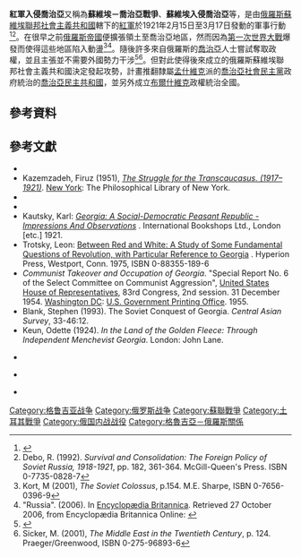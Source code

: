 {{NoteTA
|T=zh-cn:红军入侵格鲁吉亚; zh-hk:紅軍入侵格魯吉亞; zh-tw:紅軍入侵喬治亞; zh-sg:红军入侵格鲁吉亚;
|1=zh-cn:格鲁吉亚; zh-hk:格魯吉亞; zh-tw:喬治亞; zh-sg:格鲁吉亚;
}}{{Rough translation}}{{Infobox military conflict
| conflict   = 紅軍入侵喬治亞
| partof     = [[俄国內戰|俄国內戰]]及[[土耳其獨立戰爭|土耳其獨立戰爭]]
| image      = Red Army in Tbilisi Feb 25 1921.jpg
| caption    = 2月25日，在[[第比利斯|第比利斯]]集结的红军
| date       = 1921年2月－3月
| place      = [[外高加索|外高加索]]
| result     = 蘇維埃和土耳其軍隊獲勝，建立[[喬治亞蘇維埃社會主義共和國|喬治亞蘇維埃社會主義共和國]]<br/>[[喬治亞民主共和國|喬治亞民主共和國]]政府流亡至[[法國|法國]]、[[英國|英國]]以及[[奥尔日河畔勒维尔|奥尔日河畔勒维尔]] 。
| combatant1 = {{flag|Russian SFSR|1918}}<br>{{flagicon image|Flag of the Armenian Soviet Socialist Republic (1922).svg}} [[亞美尼亞蘇維埃社會主義共和國|亞美尼亞蘇維埃社會主義共和國]]<br>{{flag|Azerbaijan SSR|1920}}
| combatant2 = {{flagicon image|Flag of Georgia (1918-1921).svg}} [[喬治亞民主共和國|喬治亞民主共和國]]
| combatant3 = {{flagicon|Turkey}} {{le|土耳其臨時政府|Turkish Provisional Government}}
| commander1 = {{flagicon|Russian SFSR|1918}} [[阿纳托利·伊里奇·格克尔|阿纳托利·伊里奇·格克尔]]<br>{{flagicon|Russian SFSR|1918}} {{link-en|米哈伊尔·德米特里耶维奇·韦利哈诺夫|Mikhail Velikanov}}<br>{{flagicon|Russian SFSR|1918}}[[约瑟夫·维萨里奥诺维奇·斯大林|约瑟夫·维萨里奥诺维奇·斯大林]]<br>{{flagicon|Russian SFSR|1918}}[[格里戈里·康斯坦丁诺维奇·奥尔忠尼启则|格里戈里·康斯坦丁诺维奇·奥尔忠尼启则]]<br>{{flagicon|Russian SFSR|1918}} {{link-en|菲利普·延塞耶维奇·马哈拉泽|Filipp Makharadze}}
| commander2 = {{flagicon image|Flag of Georgia (1918-1921).svg}} {{link-en|帕尔缅·齐齐纳泽|Parmen Chichinadze}}<br> {{flagicon image|Flag of Georgia (1918-1921).svg}} {{link-en|格奥尔基·克维尼塔泽|Giorgi Kvinitadze}}<br> {{flagicon image|Flag of Georgia (1918-1921).svg}} {{link-en|格奥尔基·马兹尼亚什维利|Giorgi Mazniashvili}}<br> {{flagicon image|Flag of Georgia (1918-1921).svg}} {{link-en|瓦利科·朱格利|Valiko Jugheli}}
| commander3 = {{flagicon|Turkey}} {{link-en|卡齐姆·卡拉贝基尔|Kazım Karabekir}}
| strength1  = [[蘇聯紅軍|紅軍]]
*第11軍
*第九軍
*第98獨立步兵旅
*蘇維埃亞美尼亞裝甲旅
*紅色巴庫旅
*南奧塞梯和阿布哈茲叛軍

約40,000步兵<br>4300騎兵<br>900奧塞梯正規軍<br>阿布哈茲人數目不詳<br>196門火砲<br>1065架機關槍<br>50架戰鬥機<br>7部甲火車<br>4輛坦克和十多輛裝甲車<ref>{{cite web|url=http://www.conflicts.rem33.com/images/Georgia/Soviet_Georgian_War21_E1.html|title=iveria|publisher=|accessdate=1 November 2014|archive-date=2010-03-30|archive-url=https://web.archive.org/web/20100330045259/http://www.conflicts.rem33.com/images/Georgia/Soviet_Georgian_War21_E1.html|dead-url=no}}</ref>
| strength2  =  [[喬治亞陸軍|喬治亞陸軍]]
*第1步兵師
*第2步兵師
*獨立山砲兵師
*蘇呼米第1邊境團
*第2邊境團
11,000名步兵<br>400裝甲步兵<br>數百名{{le|People's Guard of Georgia}}<br>46門火砲<br>數百架機關槍<br>56架戰鬥機，包含25架{{le|Ansaldo SVA|Ansaldo SVA|Ansaldo SVA-10s}}和一架[[索普威思·骆驼式战斗机|索普威思·骆驼式战斗机]]
<br>4裝甲列車<br>數輛坦克和裝甲車<ref>{{cite web|url=http://www.conflicts.rem33.com/images/Georgia/Soviet_Georgian_War21_E1.html#_ftnref5|title=iveria|publisher=|accessdate=1 November 2014|archive-date=2010-03-30|archive-url=https://web.archive.org/web/20100330045259/http://www.conflicts.rem33.com/images/Georgia/Soviet_Georgian_War21_E1.html#_ftnref5|dead-url=no}}</ref>
| strength3  = [[土耳其陸軍|土耳其陸軍]]：第四軍團<br>（20,000人）
| casualties1 = 5,500名紅軍士兵陣亡，2,500人被俘，受傷人數不明。<ref name=IA>根據前蘇聯統計學家及[[異議人士|異議人士]] I.A. Kurganov 教授的說法，1921年2月這次入侵喬治亞的行動更造成約 20,000 人死亡。{{cite web |url=http://www.gulag.ipvnews.org/contacts.php |title=存档副本 |accessdate=2006-11-03 |deadurl=yes |archiveurl=https://web.archive.org/web/20061105202445/http://www.gulag.ipvnews.org/contacts.php |archivedate=2006-11-05 }}</ref>
| casualties2 = 3,200名士兵陣亡或被俘，受傷人數不明。<br>3,800 - 5,000名平民死亡<ref name=IA/>
| casualties3 = 30人陣亡，26受傷，46人失蹤。<ref>Ayfer Özçelik: ''Ali Fuat Cebesoy: 1882-10 Ocak 1968'', publisher Akçağ, 1993, [http://books.google.de/books?ei=eMTMUJfDIoPatAa7wYHADw&sqi=2&hl=de&id=ylRpAAAAMAAJ&dq=Ali+Fuat+Cebesoy%3A+1882-10+Ocak+1968&q=%22Bu+arada+Batum%27da+T%C3%BCrk+Ordusu+4+subay%2C+22+er+%C5%9Fehit%2C+26+yaral%C4%B1+ve+46+kay%C4%B1p+vermi%C5%9Ftir.%22 page 206] {{Wayback|url=http://books.google.de/books?ei=eMTMUJfDIoPatAa7wYHADw&sqi=2&hl=de&id=ylRpAAAAMAAJ&dq=Ali+Fuat+Cebesoy%3A+1882-10+Ocak+1968&q=%22Bu+arada+Batum%27da+T%C3%BCrk+Ordusu+4+subay%2C+22+er+%C5%9Fehit%2C+26+yaral%C4%B1+ve+46+kay%C4%B1p+vermi%C5%9Ftir.%22 |date=20160417190657 }}. {{tr icon}}</ref>
| campaignbox = {{Campaignbox 俄國內戰}} {{Campaignbox 俄國內戰南線}}
}}
'''紅軍入侵喬治亞'''又稱為'''蘇維埃－喬治亞戰爭'''、'''蘇維埃入侵喬治亞'''等，是由[[俄羅斯蘇維埃聯邦社會主義共和國|俄羅斯蘇維埃聯邦社會主義共和國]]轄下的[[蘇聯紅軍|紅軍]]於1921年2月15日至3月17日發動的軍事行動<ref name="Hrono">{{cite web | title=Советско-грузинская война 1921 г. (Soviet-Georgian war of 1921) | work=Хронос ("Hronos") | url=http://www.hrono.ru/sobyt/1921gruz.html | accessdate=2006-11-02 | language=ru | archive-date=2014-04-12 | archive-url=https://web.archive.org/web/20140412233440/http://www.hrono.ru/sobyt/1921gruz.html | dead-url=no }}</ref><ref name="Debo">Debo, R. (1992). ''Survival and Consolidation: The Foreign Policy of Soviet Russia, 1918-1921'', pp. 182, 361-364. McGill-Queen's Press. ISBN 0-7735-0828-7</ref>。在很早之前[[俄羅斯帝國|俄羅斯帝國]]便擴張領土至喬治亞地區，然而因為[[第一次世界大戰|第一次世界大戰]]爆發而使得這些地區陷入動盪<ref name="Kort">Kort, M (2001), ''The Soviet Colossus'', p.154. M.E. Sharpe, ISBN 0-7656-0396-9</ref><ref>"Russia". (2006). In [[Encyclopædia_Britannica|Encyclopædia Britannica]]. Retrieved 27 October 2006, from Encyclopædia Britannica Online: {{cite web |url=http://www.britannica.com/eb/article-38559 |title=存档副本 |accessdate=2006-11-03 |deadurl=yes |archiveurl=https://web.archive.org/web/20060107035533/http://www.britannica.com/eb/article-38559 |archivedate=2006-01-07 }}</ref>。隨後許多來自俄羅斯的[[喬治亞|喬治亞]]人士嘗試奪取政權，並且主張並不需要外國勢力干涉<ref>{{Citation| first = Ronald Grigor| last = Suny| title = The Making of the Georgian Nation| url = http://books.google.com/books?id=riW0kKzat2sC&lpg=PP1&pg=PA207#v=onepage&q&f=false| year = 1994| edition = 2nd| publisher = Indiana University Press| publication-place = Bloomington and Indianapolis| id = ISBN 0-253-20915-3| author-link = Ronald Grigor Suny| page = 207| accessdate = 2015-02-04| archive-date = 2016-06-03| archive-url = https://web.archive.org/web/20160603121847/https://books.google.com/books?id=riW0kKzat2sC&lpg=PP1&pg=PA207#v=onepage&q&f=false| dead-url = no}}</ref><ref>Sicker, M. (2001), ''The Middle East in the Twentieth Century'', p. 124. Praeger/Greenwood, ISBN 0-275-96893-6</ref>。但對此使得後來成立的俄羅斯蘇維埃聯邦社會主義共和國決定發起攻勢，計畫推翻隸屬[[孟什維克|孟什維克]]派的[[喬治亞社會民主黨|喬治亞社會民主黨]]政府統治的[[喬治亞民主共和國|喬治亞民主共和國]]，並另外成立[[布爾什維克|布爾什維克]]政權統治全國。

== 參考資料 ==
{{Reflist}}

== 參考文獻 ==
* {{cite journal | author=[[Stephen_F._Jones|Stephen F. Jones]] | title= The Establishment of Soviet Power in Transcaucasia: The Case of Georgia 1921-1928 | journal=[[Soviet_Studies|Soviet Studies]] |date=October 1988 | volume=40, No. 4 | pages=616–639 | issue= 4 | jstor=151812}}
* Kazemzadeh, Firuz (1951), [https://web.archive.org/web/20061104211111/http://www.azeris.com/history/adr/kazemzadeh/index.htm ''The Struggle for the Transcaucasus. (1917–1921)'']. [[New_York|New York]]: The Philosophical Library of New York.
* {{cite journal | author= WED Allen | authorlink=WED Allen | title=New Political Boundaries in the Caucasus | journal=Geographical Journal |date=May 1927 | volume=69, No. 5 | pages=430–441 | issue=5 | jstor=1782090}}
* {{cite journal | author=Anita L. Burdett, ed. | authorlink= | title=Caucasian Boundaries. Documents and Maps. 1802–1946 | journal=Central Asian Survey | date=1 June 2001 | volume=20 | issue=2 | pages=229–249 | url=http://taylorandfrancis.metapress.com/openurl.asp?genre=article&eissn=1465-3354&volume=20&issue=2&spage=229 | doi=10.1080/02634930120073523 | access-date=2015-02-04 | archive-date=2013-01-03 | archive-url=https://archive.is/20130103193557/http://taylorandfrancis.metapress.com/openurl.asp?genre=article&eissn=1465-3354&volume=20&issue=2&spage=229 | dead-url=yes }}
* Kautsky, Karl: ''[http://www.marxists.org/archive/kautsky/1921/georgia/ch08.htm Georgia: A Social-Democratic Peasant Republic - Impressions And Observations] {{Wayback|url=http://www.marxists.org/archive/kautsky/1921/georgia/ch08.htm |date=20181119071530 }}''. International Bookshops Ltd., London [etc.] 1921.
* Trotsky, Leon: [http://www.marxists.org/archive/trotsky/1922/red-white/index.htm Between Red and White: A Study of Some Fundamental Questions of Revolution, with Particular Reference to Georgia] {{Wayback|url=http://www.marxists.org/archive/trotsky/1922/red-white/index.htm |date=20210323210125 }}. Hyperion Press, Westport, Conn. 1975, ISBN 0-88355-189-6
* ''Communist Takeover and Occupation of Georgia''. "Special Report No. 6 of the Select Committee on Communist Aggression", [[United_States_House_of_Representatives|United States House of Representatives]], 83rd Congress, 2nd session. 31 December 1954. [[Washington_DC|Washington DC]]: [[U.S._Government_Printing_Office|U.S. Government Printing Office]]. 1955.
* Blank, Stephen (1993). The Soviet Conquest of Georgia. ''Central Asian Survey'', 33-46:12.
* Keun, Odette (1924). ''In the Land of the Golden Fleece: Through Independent Menchevist Georgia''. London: John Lane.
*{{ru icon}} {{lang|ru|Борисова, И.Д. Российско-грузинские межреспубликанские связи 1917–1922 гг. / И.Д. Борисова // PANDECTAE: сб. ст. преподавателей, аспирантов и соискателей каф. гос.-правовых дисциплин юрид. фак. ВГПУ. – Владимир: Изд-во ВГПУ, 2004.}}
* {{ru icon}} {{lang|ru|"Оккупация и фактическая аннексия Грузии". Документы и материалы. Сост. А. Ментешашвили, ред. А. Сургуладзе, Тбилиси, 1990.}}
*{{fr icon}} {{lang|fr|Andrew Andersen et George Partskhaladze (1/2009), [http://rha.revues.org/index6463.html#abstract La guerre soviéto-géorgienne et la soviétisation de la Géorgie (février-mars 1921)]. ''Revue historique des Armées'', 254: 67-75}}

{{1917年俄国革命}}
[[Category:格鲁吉亚战争|Category:格鲁吉亚战争]]
[[Category:俄罗斯战争|Category:俄罗斯战争]]
[[Category:蘇聯戰爭|Category:蘇聯戰爭]]
[[Category:土耳其戰爭|Category:土耳其戰爭]]
[[Category:俄国内战战役|Category:俄国内战战役]]
[[Category:格魯吉亞－俄羅斯關係|Category:格魯吉亞－俄羅斯關係]]